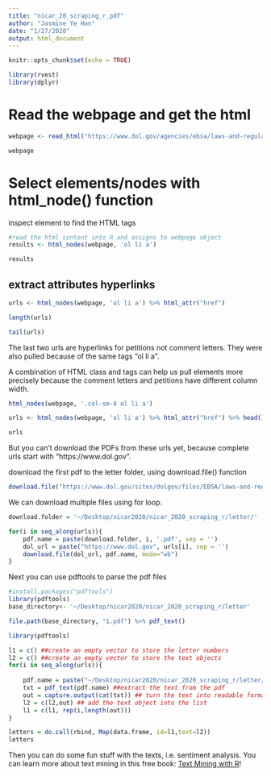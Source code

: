 ```yaml
---
title: "nicar_20_scraping_r_pdf"
author: "Jasmine Ye Han"
date: "1/27/2020"
output: html_document
---
```


```r
knitr::opts_chunk$set(echo = TRUE)
```

```r
library(rvest)
library(dplyr)
```

# Read the webpage and get the html
```r
webpage <- read_html("https://www.dol.gov/agencies/ebsa/laws-and-regulations/rules-and-regulations/public-comments/1210-AB85")

webpage
```


# Select elements/nodes with html_node() function

inspect element to find the HTML tags
```r
#read the html content into R and assigns to webpage object
results <- html_nodes(webpage, 'ol li a')

results
```

## extract attributes hyperlinks
```r
urls <- html_nodes(webpage, 'ol li a') %>% html_attr("href")

length(urls)

tail(urls)
```

The last two urls are hyperlinks for petitions not comment letters. They were also pulled because of the same tags "ol li a".

A combination of HTML class and tags can help us pull elements more precisely because the comment letters and petitions have different column width.

```r
html_nodes(webpage, '.col-sm-4 ol li a')

urls <- html_nodes(webpage, 'ol li a') %>% html_attr("href") %>% head() #just scraping the first six for demonstration purpose
```

```r
urls
```

But you can't download the PDFs from these urls yet, because complete urls start with "https://www.dol.gov".

download the first pdf to the letter folder, using download.file() function
```r
download.file("https://www.dol.gov/sites/dolgov/files/EBSA/laws-and-regulations/rules-and-regulations/public-comments/1210-AB85/00001.pdf", "~/Desktop/nicar2020/nicar_2020_scraping_r/letter/1.pdf", mode="wb")
```

We can download multiple files using for loop.
```r

download.folder = '~/Desktop/nicar2020/nicar_2020_scraping_r/letter/'

for(i in seq_along(urls)){
    pdf.name = paste(download.folder, i, '.pdf', sep = '')
    dol_url = paste("https://www.dol.gov", urls[i], sep = '')
    download.file(dol_url, pdf.name, mode="wb")
}
```

Next you can use pdftools to parse the pdf files
```r
#install.packages("pdftools")
library(pdftools)
base_directory<- '~/Desktop/nicar2020/nicar_2020_scraping_r/letter'

file.path(base_directory, "1.pdf") %>% pdf_text()

```

```r
library(pdftools)

l1 = c() ##create an empty vector to store the letter numbers
l2 = c() ##create an empty vector to store the text objects
for(i in seq_along(urls)){
    
    pdf.name = paste("~/Desktop/nicar2020/nicar_2020_scraping_r/letter/", i, '.pdf', sep = '') ##file name of the pdf to be extracted
    txt = pdf_text(pdf.name) ##extract the text from the pdf
    out = capture.output(cat(txt)) ## turn the text into readable format
    l2 = c(l2,out) ## add the text object into the list
    l1 = c(l1, rep(i,length(out)))
}

letters = do.call(rbind, Map(data.frame, id=l1,text=l2))
letters
```

Then you can do some fun stuff with the texts, i.e. sentiment analysis. You can learn more about text mining in this free book: [Text Mining with R](https://www.tidytextmining.com/)!



